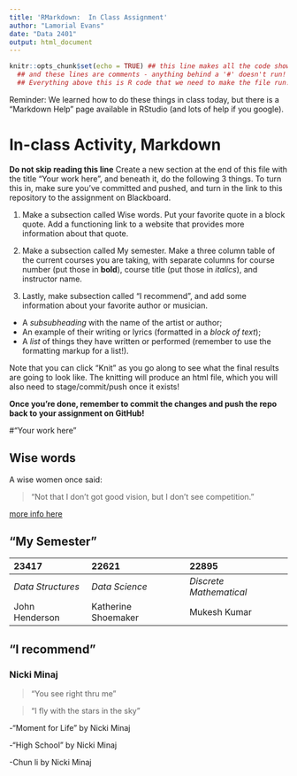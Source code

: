 ```yaml
---
title: 'RMarkdown:  In Class Assignment'
author: "Lamorial Evans"
date: "Data 2401"
output: html_document
---
```


```r
knitr::opts_chunk$set(echo = TRUE) ## this line makes all the code show! 
  ## and these lines are comments - anything behind a '#' doesn't run!
  ## Everything above this is R code that we need to make the file run! We'll discuss it next class.
```

Reminder: We learned how to do these things in class today, but there is a "Markdown Help" page available in RStudio (and lots of help if you google).

# In-class Activity, Markdown

**Do not skip reading this line** Create a new section at the end of this file with the title "Your work here", and beneath it, do the following 3 things. To turn this in, make sure you've committed and pushed, and turn in the link to this repository to the assignment on Blackboard.

1.  Make a subsection called Wise words. Put your favorite quote in a block quote. Add a functioning link to a website that provides more information about that quote.

2.  Make a subsection called My semester. Make a three column table of the current courses you are taking, with separate columns for course number (put those in **bold**), course title (put those in *italics*), and instructor name.

3.  Lastly, make subsection called "I recommend", and add some information about your favorite author or musician.

-   A *subsubheading* with the name of the artist or author;\
-   An example of their writing or lyrics (formatted in a *block of text*);\
-   A *list* of things they have written or performed (remember to use the formatting markup for a list!).

Note that you can click "Knit" as you go along to see what the final results are going to look like. The knitting will produce an html file, which you will also need to stage/commit/push once it exists!

**Once you're done, remember to commit the changes and push the repo back to your assignment on GitHub!**

#"Your work here"

## Wise words

A wise women once said:

> “Not that I don’t got good vision, but I don’t see competition.”

[more info here](https://www.revolt.tv/article/2023-11-10/336627/17-nicki-minaj-lyrics-to-motivate-your-boss-up)

## "My Semester"

|**23417**|**22621**|**22895**|
|:--------|:--------|:--------|
|*Data Structures*|*Data Science*|*Discrete Mathematical*|
|John Henderson| Katherine Shoemaker|Mukesh Kumar|

## "I recommend"

### Nicki Minaj

>"You see right thru me"

>"I fly with the stars in the sky"

-"Moment for Life" by Nicki Minaj

-"High School" by Nicki Minaj

-Chun li by Nicki Minaj

